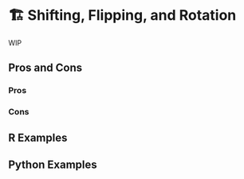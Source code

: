 # 🏗️ Shifting, Flipping, and Rotation {#sec-image-shift-flip-rotate}

WIP

## Pros and Cons

### Pros

### Cons

## R Examples

## Python Examples

